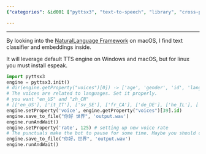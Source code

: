 ```yaml
---
{"categories": &id001 ["pyttsx3", "text-to-speech", "library", "cross-platform", "voice", "language", "speech-rate"], "category": "Text to Speech", "date": "2023-01-11 03:53:36", "description": "The 'pyttsx3' library is a cross-platform Text to Speech generator, offering language-specific voice options, adjustable speech rate, and file saving capabilities for playback. It utilizes default engines on Windows and macOS, and requires espeak for Linux.", "tags": *id001, "title": "Pyttsx3 Cross Platform Tts Generator"}

---
```


------

By looking into the [NaturalLanguage Framework](https://developer.apple.com/documentation/naturallanguage?preferredLanguage=occ) on macOS, I find text classifier and embeddings inside.

It will leverage default TTS engine on Windows and macOS, but for linux you must install espeak.

```python
import pyttsx3
engine = pyttsx3.init()
# dir(engine.getProperty("voices")[0]) -> ['age', 'gender', 'id', 'languages', 'name']
# The voices are related to languages. Set it properly.
# you want "en_US" and "zh_CN"
# [['en_US'], ['it_IT'], ['sv_SE'], ['fr_CA'], ['de_DE'], ['he_IL'], ['id_ID'], ['en_GB'], ['es_AR'], ['nl_BE'], ['en-scotland'], ['en_US'], ['ro_RO'], ['pt_PT'], ['es_ES'], ['es_MX'], ['th_TH'], ['en_AU'], ['ja_JP'], ['sk_SK'], ['hi_IN'], ['it_IT'], ['pt_BR'], ['ar_SA'], ['hu_HU'], ['zh_TW'], ['el_GR'], ['ru_RU'], ['en_IE'], ['es_ES'], ['nb_NO'], ['es_MX'], ['en_IN'], ['en_US'], ['da_DK'], ['fi_FI'], ['zh_HK'], ['en_ZA'], ['fr_FR'], ['zh_CN'], ['en_IN'], ['en_US'], ['nl_NL'], ['tr_TR'], ['ko_KR'], ['ru_RU'], ['pl_PL'], ['cs_CZ']]
engine.setProperty('voice', engine.getProperty("voices")[39].id)
engine.save_to_file("你好 世界", 'output.wav')
engine.runAndWait()
engine.setProperty('rate', 125) # setting up new voice rate
# The punctuals make the bot to pause for some time. Maybe you should control that yourself.
engine.save_to_file("你好，世界", 'output.wav')
engine.runAndWait()

```

